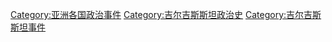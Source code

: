 [[Category:亚洲各国政治事件|Category:亚洲各国政治事件]]
[[Category:吉尔吉斯斯坦政治史|Category:吉尔吉斯斯坦政治史]]
[[Category:吉尔吉斯斯坦事件|Category:吉尔吉斯斯坦事件]]